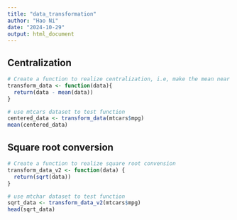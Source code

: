 ```yaml
---
title: "data_transformation"
author: "Hao Ni"
date: "2024-10-29"
output: html_document
---
```


## Centralization
```r
# Create a function to realize centralization, i.e, make the mean near to 0
transform_data <- function(data){
  return(data - mean(data))
}

# use mtcars dataset to test function
centered_data <- transform_data(mtcars$mpg)
mean(centered_data)
```

## Square root conversion
```r
# Create a function to realize square root convension
transform_data_v2 <- function(data) {
  return(sqrt(data))
}

# use mtchar dataset to test function
sqrt_data <- transform_data_v2(mtcars$mpg)
head(sqrt_data)
```


